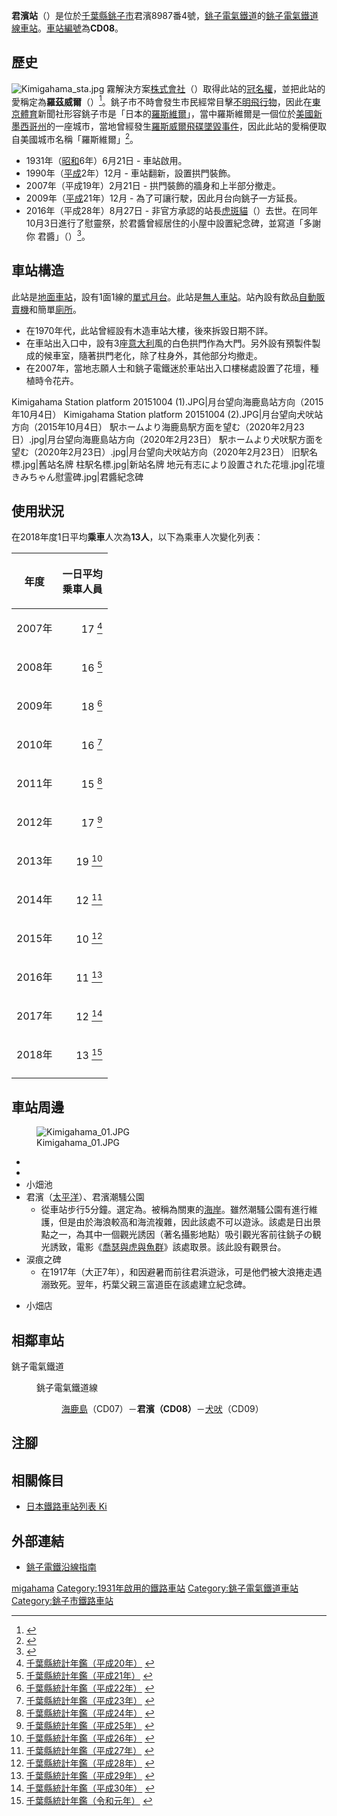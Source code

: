 {{NoteTA|G1=Transport
|T=zh-hans:君滨站;zh-hk:君濱站;zh-tw:君濱車站;
|1=zh-hans:君滨站;zh-hk:君濱站;zh-tw:君濱車站;
}}
{{Infobox station
|公司色 = brown
|站名 = 君濱
|圖片 = Kimigahama-Station.jpg
|圖片說明 = 車站出入口（2021年8月4日）
|日文原名 = 君ヶ浜
|平假名 = きみがはま
|羅馬拼音 = KIMIGAHAMA
|副站名 = 羅茲威爾
|所在地 = {{JPN}}[[千葉縣|千葉縣]][[銚子市|銚子市]]君濱8987番4號
|座標 = {{coord|35|42|49|N|140|51|37.8|E|type:railwaystation_region:JP-24|display=inline,title}}
|車站構造 = [[地面車站|地面車站]]
|月台配置 = 1面1線
|啟用年月日 = 1931年（[[昭和|昭和]]6年）6月21日
|廢站年月日 = 
|乘客人數 = 13
|上下車人次 = 
|統計年度 = 2018
|轉車 = 
|全寬備註 = [[無人車站|無人車站]]<br>※名譽站長君醬在此站當值。
|adjacent = {{Adjacent stations|system=銚子電氣鐵道|line=CD|left=海鹿島|right=犬吠|note-left=CD07<br>1.1km|note-mid={{車站編號r|CD|08|#ff0066|4||#ff0066}}<br>距離[[銚子站|銚子]]4.7km|note-right=CD09<br>0.8km}}
}}
'''君濱站'''（{{jpn|j=君ヶ浜駅|hg=きみがはまえき|rm=Kimigahama eki|f=y}}）是位於[[千葉縣|千葉縣]][[銚子市|銚子市]]君濱8987番4號，[[銚子電氣鐵道|銚子電氣鐵道]]的[[銚子電氣鐵道線|銚子電氣鐵道線]][[鐵路車站|車站]]。[[車站編號|車站編號]]為'''CD08'''。

== 歷史 ==
[[File:Kimigahama_sta.jpg|thumb]]
霧解決方案[[株式會社|株式會社]]（{{jpn|j=株式会社ミストソリューション}}）取得此站的[[冠名權|冠名權]]，並把此站的愛稱定為'''羅茲威爾'''（{{jpn|j=ロズウェル}}）<ref>{{Cite web|title=銚子電気鉄道株式会社|url=https://www.choshi-dentetsu.jp/detail/railway/41|website=www.choshi-dentetsu.jp|accessdate=2019-11-27|language=ja|archive-date=2020-11-26|archive-url=https://web.archive.org/web/20201126035917/https://www.choshi-dentetsu.jp/detail/railway/41|dead-url=no}}</ref>。銚子市不時會發生市民經常目擊[[不明飛行物|不明飛行物]]，因此在[[東京體育|東京體育]]新聞社形容銚子市是「日本的[[羅斯維爾_(新墨西哥州)|羅斯維爾]]」，當中羅斯維爾是一個位於[[美國|美國]][[新墨西哥州|新墨西哥州]]的一座城市，當地曾經發生[[羅斯威爾飛碟墜毀事件|羅斯威爾飛碟墜毀事件]]，因此此站的愛稱便取自美國城市名稱「羅斯維爾」<ref>{{cite web|url=https://www.tokyo-sports.co.jp/nonsec/social/624253/|title=銚子電鉄　駅名にあの有名な「ロズウェル」命名|publisher=[[東京體育|東京體育]]|access-date=2018-08-28|language=ja|archive-date=2018-08-29|archive-url=https://web.archive.org/web/20180829072214/https://www.tokyo-sports.co.jp/nonsec/social/624253/|dead-url=yes}}</ref>。
* 1931年（[[昭和|昭和]]6年）6月21日 - 車站啟用。
* 1990年（[[平成|平成]]2年）12月 - 車站翻新，設置拱門裝飾。
* 2007年（平成19年）2月21日 - 拱門裝飾的牆身和上半部分撤走。
* 2009年（[[平成|平成]]21年）12月 - 為了可讓{{Translink|ja|伊予鉄道800系電車|伊予鐵道800系電動列車|DeHa2000形、KuHa2500形}}行駛，因此月台向銚子一方延長。
* 2016年（平成28年）8月27日 - 非官方承認的站長[[虎斑貓|虎斑貓]]{{Translink|ja|名誉駅長|名譽站長|君醬}}（{{jpn|j=きみちゃん}}）去世。在同年10月3日進行了慰靈祭，於君醬曾經居住的小屋中設置紀念碑，並寫道「多謝你 君醬」（{{jpn|j=ありがとう きみちゃん}}）<ref>{{Cite web|title=名物猫駅長「きみちゃん」慰霊碑建立 関係者らも出席|url=https://mnsatlas.com/?p=13023|website=ATLAS|accessdate=2019-11-28|language=ja|archive-date=2021-01-14|archive-url=https://web.archive.org/web/20210114131400/https://mnsatlas.com/?p=13023|dead-url=no}}</ref>。

== 車站構造 ==
此站是[[地面車站|地面車站]]，設有1面1線的[[單式月台|單式月台]]。此站是[[無人車站|無人車站]]。站內設有飲品[[自動販賣機|自動販賣機]]和簡單[[廁所|廁所]]。

* 在1970年代，此站曾經設有木造車站大樓，後來拆毀日期不詳。
* 在車站出入口中，設有3座[[意大利|意大利]]風的白色拱門作為大門。另外設有預製件製成的候車室，隨著拱門老化，除了柱身外，其他部分均撤走。
* 在2007年，當地志願人士和銚子電鐵迷於車站出入口樓梯處設置了花壇，種植時令花卉。
<gallery>
Kimigahama Station platform 20151004 (1).JPG|月台望向海鹿島站方向（2015年10月4日）
Kimigahama Station platform 20151004 (2).JPG|月台望向犬吠站方向（2015年10月4日）
駅ホームより海鹿島駅方面を望む（2020年2月23日）.jpg|月台望向海鹿島站方向（2020年2月23日）
駅ホームより犬吠駅方面を望む（2020年2月23日）.jpg|月台望向犬吠站方向（2020年2月23日）
旧駅名標.jpg|舊站名牌
柱駅名標.jpg|新站名牌
地元有志により設置された花壇.jpg|花壇
きみちゃん慰霊碑.jpg|君醬紀念碑
</gallery>

== 使用狀況 ==
在2018年度1日平均'''乘車'''人次為'''13人'''，以下為乘車人次變化列表：
{| class="wikitable"
!年度!!一日平均<br>乗車人員
|-
|2007年
|style="text-align:right;"|17 <ref>[http://www.pref.chiba.lg.jp/toukei/toukeidata/nenkan/nenkan-h20.html#11 千葉縣統計年鑑（平成20年）] {{Wayback|url=http://www.pref.chiba.lg.jp/toukei/toukeidata/nenkan/nenkan-h20.html#11 |date=20170830194920 }}{{ja icon}}</ref>
|-
|2008年
|style="text-align:right;"|16 <ref>[http://www.pref.chiba.lg.jp/toukei/toukeidata/nenkan/nenkan-h21/index.html#a11 千葉縣統計年鑑（平成21年）] {{Wayback|url=http://www.pref.chiba.lg.jp/toukei/toukeidata/nenkan/nenkan-h21/index.html#a11 |date=20170830234256 }}{{ja icon}}</ref>
|-
|2009年
|style="text-align:right;"|18 <ref>[http://www.pref.chiba.lg.jp/toukei/toukeidata/nenkan/nenkan-h22/index.html#a11 千葉縣統計年鑑（平成22年）] {{Wayback|url=http://www.pref.chiba.lg.jp/toukei/toukeidata/nenkan/nenkan-h22/index.html#a11 |date=20170830195836 }}{{ja icon}}</ref>
|-
|2010年
|style="text-align:right;"|16 <ref>[http://www.pref.chiba.lg.jp/toukei/toukeidata/nenkan/nenkan-h23/index.html#a11 千葉縣統計年鑑（平成23年）] {{Wayback|url=http://www.pref.chiba.lg.jp/toukei/toukeidata/nenkan/nenkan-h23/index.html#a11 |date=20170830194602 }}{{ja icon}}</ref>
|-
|2011年
|style="text-align:right;"|15 <ref>[http://www.pref.chiba.lg.jp/toukei/toukeidata/nenkan/nenkan-h24/index.html#a11 千葉縣統計年鑑（平成24年）] {{Wayback|url=http://www.pref.chiba.lg.jp/toukei/toukeidata/nenkan/nenkan-h24/index.html#a11 |date=20170830195245 }}{{ja icon}}</ref>
|-
|2012年
|style="text-align:right;"|17 <ref>[http://www.pref.chiba.lg.jp/toukei/toukeidata/nenkan/nenkan-h25/index.html#a11 千葉縣統計年鑑（平成25年）] {{Wayback|url=http://www.pref.chiba.lg.jp/toukei/toukeidata/nenkan/nenkan-h25/index.html#a11 |date=20170830193518 }}{{ja icon}}</ref>
|-
|2013年
|style="text-align:right;"|19 <ref>[http://www.pref.chiba.lg.jp/toukei/toukeidata/nenkan/nenkan-h26/index.html#a11 千葉縣統計年鑑（平成26年）] {{Wayback|url=http://www.pref.chiba.lg.jp/toukei/toukeidata/nenkan/nenkan-h26/index.html#a11 |date=20170811105000 }}{{ja icon}}</ref>
|-
|2014年
|style="text-align:right;"|12 <ref>[http://www.pref.chiba.lg.jp/toukei/toukeidata/nenkan/nenkan-h27/index.html#a11 千葉縣統計年鑑（平成27年）] {{Wayback|url=http://www.pref.chiba.lg.jp/toukei/toukeidata/nenkan/nenkan-h27/index.html#a11 |date=20170811105502 }}{{ja icon}}</ref>
|-
|2015年
|style="text-align:right;"|10 <ref>[http://www.pref.chiba.lg.jp/toukei/toukeidata/nenkan/nenkan-h28/index.html#a11 千葉縣統計年鑑（平成28年）] {{Wayback|url=http://www.pref.chiba.lg.jp/toukei/toukeidata/nenkan/nenkan-h28/index.html#a11 |date=20200424142807 }}{{ja icon}}</ref>
|-
|2016年
|style="text-align:right;"|11 <ref>[http://www.pref.chiba.lg.jp/toukei/toukeidata/nenkan/nenkan-h29/index.html#a11 千葉縣統計年鑑（平成29年）] {{Wayback|url=http://www.pref.chiba.lg.jp/toukei/toukeidata/nenkan/nenkan-h29/index.html#a11 |date=20200424103245 }}{{ja icon}}</ref>
|-
|2017年
|style="text-align:right;"|12 <ref>[http://www.pref.chiba.lg.jp/toukei/toukeidata/nenkan/nenkan-h30/index.html#a11 千葉縣統計年鑑（平成30年）] {{Wayback|url=http://www.pref.chiba.lg.jp/toukei/toukeidata/nenkan/nenkan-h30/index.html#a11 |date=20200424114852 }}{{ja icon}}</ref>
|-
|2018年
|style="text-align:right;"|13 <ref>[https://www.pref.chiba.lg.jp/toukei/toukeidata/nenkan/nenkan-r1/index.html#a11 千葉縣統計年鑑（令和元年）] {{Wayback|url=https://www.pref.chiba.lg.jp/toukei/toukeidata/nenkan/nenkan-r1/index.html#a11 |date=20201208144347 }}{{ja icon}}</ref>
|-
|}

== 車站周邊 ==
[[File:Kimigahama_01.JPG|thumb]]
* {{Translink|ja|千葉県道244号外川港線|千葉縣道244號外川港線}}
* {{Translink|ja|千葉県道254号銚子公園線|千葉縣道254號銚子公園線}}
* 小畑池
* 君濱（[[太平洋|太平洋]]）、君濱潮騷公園
** 從車站步行5分鐘。選定為{{Translink|ja|日本の渚百選|日本海岸百選}}。被稱為關東{{Translink|ja|舞子公園|舞子公園|舞子}}的{{Translink|ja|白砂青松}}[[海岸|海岸]]。雖然潮騷公園有進行維護，但是由於海浪較高和海流複雜，因此該處不可以遊泳。該處是日出景點之一，為其中一個觀光誘因（著名攝影地點）吸引觀光客前往銚子の観光誘致，電影《[[喬瑟與虎與魚群|喬瑟與虎與魚群]]》該處取景。該此設有觀景台。
* 涙痕之碑
** 在1917年（大正7年），{{Translink|ja|三富朽葉}}和{{Translink|ja|今井白楊}}因避暑而前往君浜遊泳，可是他們被大浪捲走遇溺致死。翌年，朽葉父親三富道臣在該處建立紀念碑。
* {{Translink|ja|コメリ|米利|米利Heart&Green}} 小畑店

== 相鄰車站 ==
; 銚子電氣鐵道
: {{Color|#ff0066|■}}銚子電氣鐵道線
:: [[海鹿島站|海鹿島]]（CD07）－'''君濱（CD08）'''－[[犬吠站|犬吠]]（CD09）
== 注腳 ==
{{Reflist|2}}
== 相關條目 ==
{{commonscat|Kimigahama Station}}
* [[日本鐵路車站列表_Ki|日本鐵路車站列表 Ki]]
== 外部連結 ==
* [http://choshidentetsu.sakura.ne.jp/#wayside 銚子電鐵沿線指南]{{Wayback|url=http://choshidentetsu.sakura.ne.jp/#wayside |date=20200424084250 }}{{ja icon}}
{{銚子電氣鐵道線}}
{{DEFAULTSORT:Kimigahama}}
[[Category:日本鐵路車站_Ki|migahama]]
[[Category:1931年啟用的鐵路車站|Category:1931年啟用的鐵路車站]]
[[Category:銚子電氣鐵道車站|Category:銚子電氣鐵道車站]]
[[Category:銚子市鐵路車站|Category:銚子市鐵路車站]]
